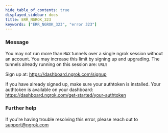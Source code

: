 ```yaml
---
hide_table_of_contents: true
displayed_sidebar: docs
title: ERR_NGROK_323
keywords: ["ERR_NGROK_323", "error 323"]
---
```


### Message

You may not run more than `MAX` tunnels over a single ngrok session without an account.
You may increase this limit by signing up and upgrading.
The tunnels already running on this session are:
`URLS`

Sign up at: https://dashboard.ngrok.com/signup

If you have already signed up, make sure your authtoken is installed.
Your authtoken is available on your dashboard: https://dashboard.ngrok.com/get-started/your-authtoken

### Further help

If you're having trouble resolving this error, please reach out to [support@ngrok.com](mailto:support@ngrok.com?subject=Help%20with%20ERR_NGROK_323)
